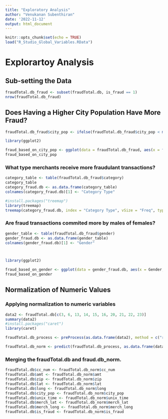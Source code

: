 ```yaml
---
title: "Exploratory Analysis"
author: "Venukanan Subenthiran"
date: '2022-11-12'
output: html_document
---
```


```r
knitr::opts_chunk$set(echo = TRUE)
load("R_Studio_Global_Variables.RData")
```

# Explorartoy Analysis

## Sub-setting the Data

```r

fraudTotal.db_fraud <- subset(fraudTotal.db, is_fraud == 1)
nrow(fraudTotal.db_fraud)

```
## Does Having a Higher City Population Have More Fraud?
```r

fraudTotal.db_fraud$city_pop <- ifelse(fraudTotal.db_fraud$city_pop < mean(fraudTotal.db_fraud$city_pop), 0, 1)

library(ggplot2)

fraud_based_on_city_pop <- ggplot(data = fraudTotal.db_fraud, aes(x = factor(city_pop), fill = city_pop)) + geom_bar(stat = "count", width = 0.7, alpha = 0.7) + ggtitle("Fraudulant Transactions By City Population") + xlab("City Population Above or Below Average") + ylab("Number of Fraudulant Transactions") + scale_x_discrete(labels = c("Below City Population Average", "Above City Population Average")) + theme(legend.position = "none")
fraud_based_on_city_pop


```

### What type merchants receive more fraudulant transactions?
```r

category_table <- table(fraudTotal.db_fraud$category)
category_table
category_fraud.db <- as.data.frame(category_table)
colnames(category_fraud.db)[1] <- "Category Type"

#install.packages("treemap")
library(treemap)
treemap(category_fraud.db, index = "Category Type", vSize = "Freq", type = "index", title = "Merchant Category Types in Fraudulant Transactions", palette = "HCL", border.col = c("black"), border.lwds = 1, fontsize.labels = 10, fontcolor.labels = "white", fontface.labels = 1, bg.labels = c(0), align.labels = c("left", "top"), overlap.labels = 0.5, inflate.labels = T)

```

### Are fraud transactions commited more by males of females?
```r

gender_table <- table(fraudTotal.db_fraud$gender)
gender_fraud.db <- as.data.frame(gender_table)
colnames(gender_fraud.db)[1] <- "Gender"



library(ggplot2)

fraud_based_on_gender <- ggplot(data = gender_fraud.db, aes(x = Gender, y = Freq , fill = Gender)) + geom_bar(stat = "identity", width = 0.7, alpha = 0.7) + ggtitle("Fraudulant Transactions By Gender") + xlab("Fradulant Transactions Committed Based on Gender") + ylab("Number of Fraudulant Transactions") + scale_x_discrete(labels = c("Fradulant Transactions Committed by Female", "Fradulant Transactions Committed by Male")) + theme(legend.position = "none")
fraud_based_on_gender

```

## Normalization of Numeric Values

### Applying normalization to numeric variables

```r
data2 <- fraudTotal.db[c(3, 6, 13, 14, 15, 16, 20, 21, 22, 23)]
summary(data2)
#install.packages("caret")
library(caret)

fraudTotal.db_process <- preProcess(as.data.frame(data2), method = c("range"))

fraudTotal.db_norm <- predict(fraudTotal.db_process, as.data.frame(data2))
```

### Merging the fraudTotal.db and fraud.db_norm.
```r

fraudTotal.db$cc_num <- fraudTotal.db_norm$cc_num
fraudTotal.db$amt <- fraudTotal.db_norm$amt
fraudTotal.db$zip <- fraudTotal.db_norm$zip
fraudTotal.db$lat <- fraudTotal.db_norm$lat
fraudTotal.db$long <- fraudTotal.db_norm$long
fraudTotal.db$city_pop <- fraudTotal.db_norm$city_pop
fraudTotal.db$unix_time <- fraudTotal.db_norm$unix_time
fraudTotal.db$merch_lat <- fraudTotal.db_norm$merch_lat
fraudTotal.db$merch_long <- fraudTotal.db_norm$merch_long
fraudTotal.db$is_fraud <- fraudTotal.db_norm$is_fraud

```
